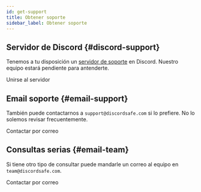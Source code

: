 ```yaml
---
id: get-support
title: Obtener soporte
sidebar_label: Obtener soporte
---
```


## Servidor de Discord {#discord-support}
Tenemos a tu disposición un [servidor de soporte](https://discordsafe.com/discord) en Discord. Nuestro equipo estará pendiente para antenderte.


<Link
  className={clsx(
    'button button-blurple',
    styles.getStarted,
  )}
  to='https://discordsafe.com/discord'>
  Unirse al servidor
</Link>

## Email soporte {#email-support}
También puede contactarnos a `support@discordsafe.com` si lo prefiere. No lo solemos revisar frecuentemente.

<Link
  className={clsx(
    'button button-blurple',
    styles.getStarted,
  )}
  to='mailto:support@discordsafe.com'>
  Contactar por correo
</Link>

## Consultas serias {#email-team}
Si tiene otro tipo de consultar puede mandarle un correo al equipo en `team@discordsafe.com`.

<Link
  className={clsx(
    'button button-blurple',
    styles.getStarted,
  )}
  to='mailto:team@discordsafe.com'>
  Contactar por correo
</Link>